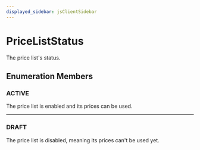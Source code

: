 ```yaml
---
displayed_sidebar: jsClientSidebar
---
```



# PriceListStatus

The price list's status.

## Enumeration Members

### ACTIVE

The price list is enabled and its prices can be used.

___

### DRAFT

The price list is disabled, meaning its prices can't be used yet.
